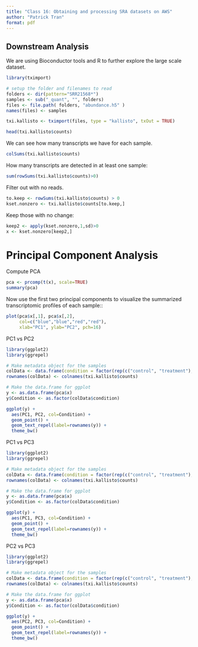 ---
title: "Class 16: Obtaining and processing SRA datasets on AWS"
author: "Patrick Tran"
format: pdf
---

## Downstream Analysis

We are using Bioconductor tools and R to further explore the large scale dataset.

```{r}
library(tximport)

# setup the folder and filenames to read
folders <- dir(pattern="SRR21568*")
samples <- sub("_quant", "", folders)
files <- file.path( folders, "abundance.h5" )
names(files) <- samples

txi.kallisto <- tximport(files, type = "kallisto", txOut = TRUE)
```

```{r}
head(txi.kallisto$counts)
```

We can see how many transcripts we have for each sample.

```{r}
colSums(txi.kallisto$counts)
```

How many transcripts are detected in at least one sample:

```{r}
sum(rowSums(txi.kallisto$counts)>0)
```

Filter out with no reads.

```{r}
to.keep <- rowSums(txi.kallisto$counts) > 0
kset.nonzero <- txi.kallisto$counts[to.keep,]
```

Keep those with no change:

```{r}
keep2 <- apply(kset.nonzero,1,sd)>0
x <- kset.nonzero[keep2,]
```

# Principal Component Analysis

Compute PCA

```{r}
pca <- prcomp(t(x), scale=TRUE)
summary(pca)
```

Now use the first two principal components to visualize the summarized transcriptomic profiles of each sample::

```{r}
plot(pca$x[,1], pca$x[,2],
     col=c("blue","blue","red","red"),
     xlab="PC1", ylab="PC2", pch=16)
```

PC1 vs PC2

```{r}
library(ggplot2)
library(ggrepel)

# Make metadata object for the samples
colData <- data.frame(condition = factor(rep(c("control", "treatment"), each = 2)))
rownames(colData) <- colnames(txi.kallisto$counts)

# Make the data.frame for ggplot 
y <- as.data.frame(pca$x)
y$Condition <- as.factor(colData$condition)

ggplot(y) +
  aes(PC1, PC2, col=Condition) +
  geom_point() +
  geom_text_repel(label=rownames(y)) +
  theme_bw()
```

PC1 vs PC3

```{r}
library(ggplot2)
library(ggrepel)

# Make metadata object for the samples
colData <- data.frame(condition = factor(rep(c("control", "treatment"), each = 2)))
rownames(colData) <- colnames(txi.kallisto$counts)

# Make the data.frame for ggplot 
y <- as.data.frame(pca$x)
y$Condition <- as.factor(colData$condition)

ggplot(y) +
  aes(PC1, PC3, col=Condition) +
  geom_point() +
  geom_text_repel(label=rownames(y)) +
  theme_bw()
```

PC2 vs PC3

```{r}
library(ggplot2)
library(ggrepel)

# Make metadata object for the samples
colData <- data.frame(condition = factor(rep(c("control", "treatment"), each = 2)))
rownames(colData) <- colnames(txi.kallisto$counts)

# Make the data.frame for ggplot 
y <- as.data.frame(pca$x)
y$Condition <- as.factor(colData$condition)

ggplot(y) +
  aes(PC2, PC3, col=Condition) +
  geom_point() +
  geom_text_repel(label=rownames(y)) +
  theme_bw()
```

